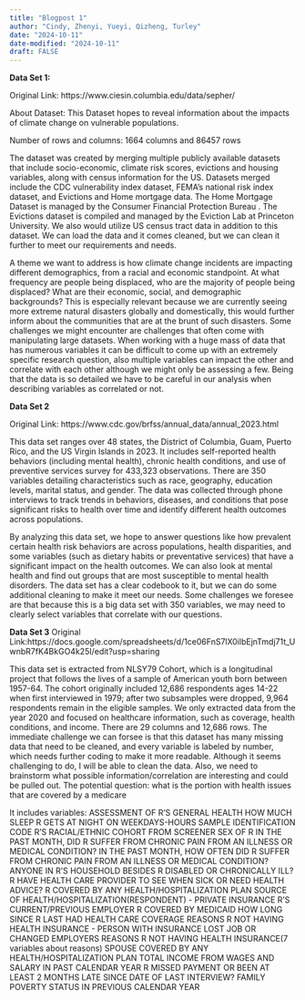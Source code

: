 ```yaml
---
title: "Blogpost 1"
author: "Cindy, Zhenyi, Yueyi, Qizheng, Turley"
date: "2024-10-11"
date-modified: "2024-10-11"
draft: FALSE
---
```


**Data Set 1:**

Original Link: https://www.ciesin.columbia.edu/data/sepher/ 

About Dataset: This Dataset hopes to reveal information about the impacts of climate change on vulnerable populations.

Number of rows and columns: 1664 columns and 86457 rows


The dataset  was created by merging multiple publicly available datasets that include socio-economic, climate risk scores, evictions and housing variables, along with census information for the US. Datasets merged include  the CDC vulnerability index dataset, FEMA’s  national risk index dataset, and Evictions and Home mortgage data. The Home Mortgage Dataset  is managed by the Consumer Financial Protection Bureau . The Evictions dataset is compiled and managed by the Eviction Lab at Princeton University.  We also would utilize US census tract data in addition to this dataset. We can load the data and it comes cleaned, but we can clean it further to meet our requirements and needs. 

A theme we want to address is how climate change incidents are impacting different demographics, from a racial and economic standpoint. At what frequency are people being displaced, who are the majority of people being displaced? What are their economic, social, and demographic backgrounds? This is especially relevant because we are currently seeing more extreme natural disasters globally and domestically, this would further inform about  the communities that are at the brunt  of such disasters. Some challenges we might encounter are challenges that often come with manipulating large datasets. When working with a huge mass of data that has numerous variables it can be difficult to come up with an extremely specific research question, also multiple variables can impact the other and correlate with each other although we might only be assessing a few. Being that the data is so detailed we have to be careful in our analysis when describing variables as correlated or not.



**Data Set 2**

Original Link: https://www.cdc.gov/brfss/annual_data/annual_2023.html

This data set ranges over 48 states, the District of Columbia, Guam, Puerto Rico, and the US Virgin Islands in 2023. It includes self-reported health behaviors (including mental health), chronic health conditions, and use of preventive services survey for 433,323 observations. There are 350 variables detailing characteristics such as race, geography, education levels, marital status, and gender. The data was collected through phone interviews to track trends in behaviors, diseases, and conditions that pose significant risks to health over time and identify different health outcomes across populations. 

By analyzing this data set, we hope to answer questions like how prevalent certain health risk behaviors are across populations, health disparities, and some variables (such as dietary habits or preventative services) that have a significant impact on the health outcomes. We can also look at mental health and find out groups that are most susceptible to mental health disorders. The data set has a clear codebook to it, but we can do some additional cleaning to make it meet our needs. Some challenges we foresee are that because this is a big data set with 350 variables, we may need to clearly select variables that correlate with our questions. 



**Data Set 3**
Original Link:https://docs.google.com/spreadsheets/d/1ce06FnS7lX0ilbEjnTmdj71t_UwnbR7fK4BkGO4k25I/edit?usp=sharing


This data set is extracted from NLSY79 Cohort, which is a longitudinal project that follows the lives of a sample of American youth born between 1957-64. The cohort originally included 12,686 respondents ages 14-22 when first interviewed in 1979; after two subsamples were dropped, 9,964 respondents remain in the eligible samples. We only extracted data from the year 2020 and focused on healthcare information, such as coverage, health conditions, and income.
There are 29 columns and 12,686 rows. 
The immediate challenge we can forsee is that this dataset has many missing data that need to be cleaned, and every variable is labeled by number, which needs further coding to make it more readable.
Although it seems challenging to do, I will be able to clean the data.
Also, we need to brainstorm what possible information/correlation are interesting and could be pulled out. 
The potential question: what is the portion with health issues that are covered by a medicare


It includes variables:
ASSESSMENT OF R'S GENERAL HEALTH
HOW MUCH SLEEP R GETS AT NIGHT ON WEEKDAYS-HOURS
SAMPLE IDENTIFICATION CODE
 R'S RACIAL/ETHNIC COHORT FROM SCREENER
SEX OF R
IN THE PAST MONTH, DID R SUFFER FROM CHRONIC PAIN FROM AN ILLNESS
OR MEDICAL CONDITION?
IN THE PAST MONTH, HOW OFTEN DID R SUFFER FROM CHRONIC PAIN FROM AN
ILLNESS OR MEDICAL CONDITION?
ANYONE IN R'S HOUSEHOLD BESIDES R DISABLED OR CHRONICALLY ILL?
R HAVE HEALTH CARE PROVIDER TO SEE WHEN SICK OR NEED HEALTH ADVICE?
R COVERED BY ANY HEALTH/HOSPITALIZATION PLAN
SOURCE OF HEALTH/HOSPITALIZATION(RESPONDENT) - PRIVATE INSURANCE
R'S CURRENT/PREVIOUS EMPLOYER
R COVERED BY MEDICAID
HOW LONG SINCE R LAST HAD HEALTH CARE COVERAGE
REASONS R NOT HAVING HEALTH INSURANCE - PERSON WITH INSURANCE LOST
JOB OR CHANGED EMPLOYERS
REASONS R NOT HAVING HEALTH INSURANCE(7 variables about reasons)
SPOUSE COVERED BY ANY HEALTH/HOSPITALIZATION PLAN
TOTAL INCOME FROM WAGES AND SALARY IN PAST CALENDAR YEAR 
R MISSED PAYMENT OR BEEN AT LEAST 2 MONTHS LATE SINCE DATE OF LAST
INTERVIEW?
FAMILY POVERTY STATUS IN PREVIOUS CALENDAR YEAR

